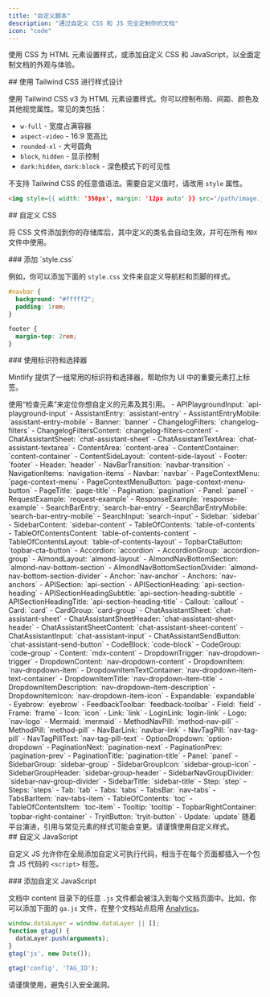 ```yaml
---
title: "自定义脚本"
description: "通过自定义 CSS 和 JS 完全定制你的文档"
icon: "code"
---
```


使用 CSS 为 HTML 元素设置样式，或添加自定义 CSS 和 JavaScript，以全面定制文档的外观与体验。

<div id="styling-with-tailwind-css">
  ## 使用 Tailwind CSS 进行样式设计
</div>

使用 Tailwind CSS v3 为 HTML 元素设置样式。你可以控制布局、间距、颜色及其他视觉属性。常见的类包括：

* `w-full` - 宽度占满容器
* `aspect-video` - 16:9 宽高比
* `rounded-xl` - 大号圆角
* `block`, `hidden` - 显示控制
* `dark:hidden`, `dark:block` - 深色模式下的可见性

不支持 Tailwind CSS 的任意值语法。需要自定义值时，请改用 `style` 属性。

```html
<img style={{ width: '350px', margin: '12px auto' }} src="/path/image.jpg" />
```


<div id="custom-css">
  ## 自定义 CSS
</div>

将 CSS 文件添加到你的存储库后，其中定义的类名会自动生效，并可在所有 `MDX` 文件中使用。

<div id="adding-stylecss">
  ### 添加 `style.css`
</div>

例如，你可以添加下面的 `style.css` 文件来自定义导航栏和页脚的样式。

```css
#navbar {
  background: "#fffff2";
  padding: 1rem;
}

footer {
  margin-top: 2rem;
}
```


<div id="using-identifiers-and-selectors">
  ### 使用标识符和选择器
</div>

Mintlify 提供了一组常用的标识符和选择器，帮助你为 UI 中的重要元素打上标签。

<Tip>
  使用“检查元素”来定位你想自定义的元素及其引用。
</Tip>

<AccordionGroup>
  <Accordion title="标识符">
  - APIPlaygroundInput: `api-playground-input`
  - AssistantEntry: `assistant-entry`
  - AssistantEntryMobile: `assistant-entry-mobile`
  - Banner: `banner`
  - ChangelogFilters: `changelog-filters`
  - ChangelogFiltersContent: `changelog-filters-content`
  - ChatAssistantSheet: `chat-assistant-sheet`
  - ChatAssistantTextArea: `chat-assistant-textarea`
  - ContentArea: `content-area`
  - ContentContainer: `content-container`
  - ContentSideLayout: `content-side-layout`
  - Footer: `footer`
  - Header: `header`
  - NavBarTransition: `navbar-transition`
  - NavigationItems: `navigation-items`
  - Navbar: `navbar`
  - PageContextMenu: `page-context-menu`
  - PageContextMenuButton: `page-context-menu-button`
  - PageTitle: `page-title`
  - Pagination: `pagination`
  - Panel: `panel`
  - RequestExample: `request-example`
  - ResponseExample: `response-example`
  - SearchBarEntry: `search-bar-entry`
  - SearchBarEntryMobile: `search-bar-entry-mobile`
  - SearchInput: `search-input`
  - Sidebar: `sidebar`
  - SidebarContent: `sidebar-content`
  - TableOfContents: `table-of-contents`
  - TableOfContentsContent: `table-of-contents-content`
  - TableOfContentsLayout: `table-of-contents-layout`
  - TopbarCtaButton: `topbar-cta-button`
  </Accordion>
  <Accordion title="选择器">
  - Accordion: `accordion`
  - AccordionGroup: `accordion-group`
  - AlmondLayout: `almond-layout`
  - AlmondNavBottomSection: `almond-nav-bottom-section`
  - AlmondNavBottomSectionDivider: `almond-nav-bottom-section-divider`
  - Anchor: `nav-anchor`
  - Anchors: `nav-anchors`
  - APISection: `api-section`
  - APISectionHeading: `api-section-heading`
  - APISectionHeadingSubtitle: `api-section-heading-subtitle`
  - APISectionHeadingTitle: `api-section-heading-title`
  - Callout: `callout`
  - Card: `card`
  - CardGroup: `card-group`
  - ChatAssistantSheet: `chat-assistant-sheet`
  - ChatAssistantSheetHeader: `chat-assistant-sheet-header`
  - ChatAssistantSheetContent: `chat-assistant-sheet-content`
  - ChatAssistantInput: `chat-assistant-input`
  - ChatAssistantSendButton: `chat-assistant-send-button`
  - CodeBlock: `code-block`
  - CodeGroup: `code-group`
  - Content: `mdx-content`
  - DropdownTrigger: `nav-dropdown-trigger`
  - DropdownContent: `nav-dropdown-content`
  - DropdownItem: `nav-dropdown-item`
  - DropdownItemTextContainer: `nav-dropdown-item-text-container`
  - DropdownItemTitle: `nav-dropdown-item-title`
  - DropdownItemDescription: `nav-dropdown-item-description`
  - DropdownItemIcon: `nav-dropdown-item-icon`
  - Expandable: `expandable`
  - Eyebrow: `eyebrow`
  - FeedbackToolbar: `feedback-toolbar`
  - Field: `field`
  - Frame: `frame`
  - Icon: `icon`
  - Link: `link`
  - LoginLink: `login-link`
  - Logo: `nav-logo`
  - Mermaid: `mermaid`
  - MethodNavPill: `method-nav-pill`
  - MethodPill: `method-pill`
  - NavBarLink: `navbar-link`
  - NavTagPill: `nav-tag-pill`
  - NavTagPillText: `nav-tag-pill-text`
  - OptionDropdown: `option-dropdown`
  - PaginationNext: `pagination-next`
  - PaginationPrev: `pagination-prev`
  - PaginationTitle: `pagination-title`
  - Panel: `panel`
  - SidebarGroup: `sidebar-group`
  - SidebarGroupIcon: `sidebar-group-icon`
  - SidebarGroupHeader: `sidebar-group-header`
  - SidebarNavGroupDivider: `sidebar-nav-group-divider`
  - SidebarTitle: `sidebar-title`
  - Step: `step`
  - Steps: `steps`
  - Tab: `tab`
  - Tabs: `tabs`
  - TabsBar: `nav-tabs`
  - TabsBarItem: `nav-tabs-item`
  - TableOfContents: `toc`
  - TableOfContentsItem: `toc-item`
  - Tooltip: `tooltip`
  - TopbarRightContainer: `topbar-right-container`
  - TryitButton: `tryit-button`
  - Update: `update`
  </Accordion>
</AccordionGroup>

<Warning>
  随着平台演进，引用与常见元素的样式可能会变更。请谨慎使用自定义样式。
</Warning>

<div id="custom-javascript">
  ## 自定义 JavaScript
</div>

自定义 JS 允许你在全局添加自定义可执行代码，相当于在每个页面都插入一个包含 JS 代码的 `<script>` 标签。

<div id="adding-custom-javascript">
  ### 添加自定义 JavaScript
</div>

文档中 content 目录下的任意 `.js` 文件都会被注入到每个文档页面中。比如，你可以添加下面的 `ga.js` 文件，在整个文档站点启用 [Analytics](https://marketingplatform.google.com/about/analytics)。

```js
window.dataLayer = window.dataLayer || [];
function gtag() {
  dataLayer.push(arguments);
}
gtag('js', new Date());

gtag('config', 'TAG_ID');
```

<Warning>
  请谨慎使用，避免引入安全漏洞。
</Warning>
